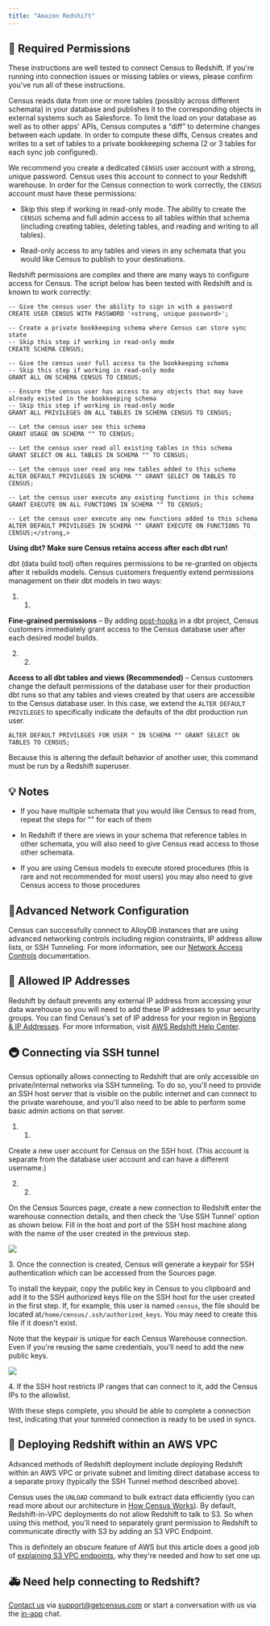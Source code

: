 ```yaml
---
title: "Amazon Redshift"
---
```


## 🔐 Required Permissions

These instructions are well tested to connect Census to Redshift. If you're running into connection issues or missing tables or views, please confirm you've run all of these instructions.

Census reads data from one or more tables (possibly across different schemata) in your database and publishes it to the corresponding objects in external systems such as Salesforce. To limit the load on your database as well as to other apps' APIs, Census computes a “diff” to determine changes between each update. In order to compute these diffs, Census creates and writes to a set of tables to a private bookkeeping schema (2 or 3 tables for each sync job configured).

We recommend you create a dedicated `CENSUS` user account with a strong, unique password. Census uses this account to connect to your Redshift warehouse. In order for the Census connection to work correctly, the `CENSUS` account must have these permissions:

* Skip this step if working in read-only mode. The ability to create the `CENSUS` schema and full admin access to all tables within that schema (including creating tables, deleting tables, and reading and writing to all tables).

* Read-only access to any tables and views in any schemata that you would like Census to publish to your destinations.

Redshift permissions are complex and there are many ways to configure access for Census. The script below has been tested with Redshift and is known to work correctly:

```
-- Give the census user the ability to sign in with a password
CREATE USER CENSUS WITH PASSWORD '<strong, unique password>';

-- Create a private bookkeeping schema where Census can store sync state
-- Skip this step if working in read-only mode
CREATE SCHEMA CENSUS;

-- Give the census user full access to the bookkeeping schema
-- Skip this step if working in read-only mode
GRANT ALL ON SCHEMA CENSUS TO CENSUS;

-- Ensure the census user has access to any objects that may have already existed in the bookkeeping schema
-- Skip this step if working in read-only mode
GRANT ALL PRIVILEGES ON ALL TABLES IN SCHEMA CENSUS TO CENSUS;

-- Let the census user see this schema
GRANT USAGE ON SCHEMA "" TO CENSUS;

-- Let the census user read all existing tables in this schema
GRANT SELECT ON ALL TABLES IN SCHEMA "" TO CENSUS;

-- Let the census user read any new tables added to this schema
ALTER DEFAULT PRIVILEGES IN SCHEMA "" GRANT SELECT ON TABLES TO CENSUS;

-- Let the census user execute any existing functions in this schema
GRANT EXECUTE ON ALL FUNCTIONS IN SCHEMA "" TO CENSUS;

-- Let the census user execute any new functions added to this schema
ALTER DEFAULT PRIVILEGES IN SCHEMA "" GRANT EXECUTE ON FUNCTIONS TO CENSUS;</strong,>
```

**Using dbt? Make sure Census retains access after each dbt run!**

dbt (data build tool) often requires permissions to be re-granted on objects after it rebuilds models. Census customers frequently extend permissions management on their dbt models in two ways:

1. 1.  
**Fine-grained permissions** – By adding [post-hooks](https://docs.getdbt.com/reference/resource-configs/pre-hook-post-hook#grant-privileges-on-a-directory-of-models) in a dbt project, Census customers immediately grant access to the Census database user after each desired model builds.

2. 2.  
**Access to all dbt tables and views (Recommended)** – Census customers change the default permissions of the database user for their production dbt runs so that any tables and views created by that users are accessible to the Census database user. In this case, we extend the `ALTER DEFAULT PRIVILEGES` to specifically indicate the defaults of the dbt production run user.

```
ALTER DEFAULT PRIVILEGES FOR USER " IN SCHEMA "" GRANT SELECT ON TABLES TO CENSUS;
```

Because this is altering the default behavior of another user, this command must be run by a Redshift superuser.

## 💡 Notes

* If you have multiple schemata that you would like Census to read from, repeat the steps for "<your schema>" for each of them

* In Redshift if there are views in your schema that reference tables in other schemata, you will also need to give Census read access to those other schemata.

* If you are using Census models to execute stored procedures (this is rare and not recommended for most users) you may also need to give Census access to those procedures

## 🚦Advanced Network Configuration

Census can successfully connect to AlloyDB instances that are using advanced networking controls including region constraints, IP address allow lists, or SSH Tunneling. For more information, see our [Network Access Controls](/basics/security-and-privacy/regions-and-ip-addresses) documentation.

## 🚦 Allowed IP Addresses

Redshift by default prevents any external IP address from accessing your data warehouse so you will need to add these IP addresses to your security groups. You can find Census's set of IP address for your region in [Regions & IP Addresses](/basics/security-and-privacy/regions-and-ip-addresses#ip-addresses). For more information, visit [AWS Redshift Help Center](https://docs.aws.amazon.com/redshift/latest/mgmt/working-with-security-groups.html).

## 🚇 Connecting via SSH tunnel

Census optionally allows connecting to Redshift that are only accessible on private/internal networks via SSH tunneling. To do so, you'll need to provide an SSH host server that is visible on the public internet and can connect to the private warehouse, and you'll also need to be able to perform some basic admin actions on that server.

1. 1.  
Create a new user account for Census on the SSH host. (This account is separate from the database user account and can have a different username.)

2. 2.  
On the Census Sources page, create a new connection to Redshift enter the warehouse connection details, and then check the 'Use SSH Tunnel' option as shown below. Fill in the host and port of the SSH host machine along with the name of the user created in the previous step.

![](/images/sources/redshift_pg_1.png)

3\. Once the connection is created, Census will generate a keypair for SSH authentication which can be accessed from the Sources page.

To install the keypair, copy the public key in Census to you clipboard and add it to the SSH authorized keys file on the SSH host for the user created in the first step. If, for example, this user is named `census`, the file should be located at`/home/census/.ssh/authorized_keys`. You may need to create this file if it doesn't exist.

Note that the keypair is unique for each Census Warehouse connection. Even if you're reusing the same credentials, you'll need to add the new public keys.

![](/images/sources/redshift_pg_2.png)

4\. If the SSH host restricts IP ranges that can connect to it, add the Census IPs to the allowlist.

With these steps complete, you should be able to complete a connection test, indicating that your tunneled connection is ready to be used in syncs.

## 🌌 Deploying Redshift within an AWS VPC

Advanced methods of Redshift deployment include deploying Redshift within an AWS VPC or private subnet and limiting direct database access to a separate proxy (typically the SSH Tunnel method described above).

Census uses the `UNLOAD` command to bulk extract data efficiently (you can read more about our architecture in [How Census Works](https://docs.getcensus.com/basics/security-and-privacy#how-it-works)). By default, Redshift-in-VPC deployments do not allow Redshift to talk to S3\. So when using this method, you'll need to separately grant permission to Redshift to communicate directly with S3 by adding an S3 VPC Endpoint.

This is definitely an obscure feature of AWS but this article does a good job of [explaining S3 VPC endpoints](https://tomgregory.com/when-to-use-an-aws-s3-vpc-endpoint/), why they're needed and how to set one up.

## 🚑 Need help connecting to Redshift?

[Contact us](mailto:support@getcensus.com) via support@getcensus.com or start a conversation with us via the [in-app](https://app.getcensus.com) chat.